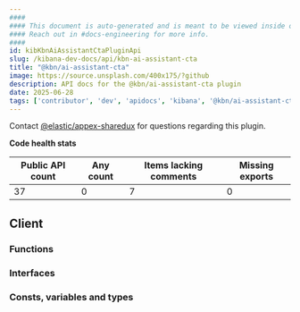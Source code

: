```yaml
---
####
#### This document is auto-generated and is meant to be viewed inside our experimental, new docs system.
#### Reach out in #docs-engineering for more info.
####
id: kibKbnAiAssistantCtaPluginApi
slug: /kibana-dev-docs/api/kbn-ai-assistant-cta
title: "@kbn/ai-assistant-cta"
image: https://source.unsplash.com/400x175/?github
description: API docs for the @kbn/ai-assistant-cta plugin
date: 2025-06-28
tags: ['contributor', 'dev', 'apidocs', 'kibana', '@kbn/ai-assistant-cta']
---
```




Contact [@elastic/appex-sharedux](https://github.com/orgs/elastic/teams/appex-sharedux) for questions regarding this plugin.

**Code health stats**

| Public API count  | Any count | Items lacking comments | Missing exports |
|-------------------|-----------|------------------------|-----------------|
| 37 | 0 | 7 | 0 |

## Client

### Functions
<DocDefinitionList data={kbnAiAssistantCtaObj.client.functions}/>

### Interfaces
<DocDefinitionList data={kbnAiAssistantCtaObj.client.interfaces}/>

### Consts, variables and types
<DocDefinitionList data={kbnAiAssistantCtaObj.client.misc}/>

